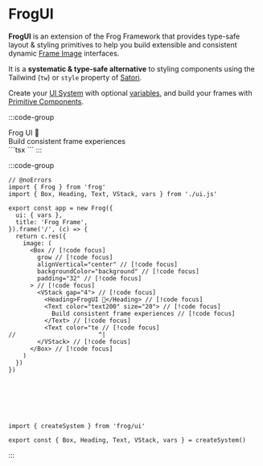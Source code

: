 # FrogUI

**FrogUI** is an extension of the Frog Framework that provides type-safe layout & styling primitives to help you build extensible and consistent dynamic [Frame Image](/concepts/images-intents#image) interfaces.

It is a **systematic & type-safe alternative** to styling components using the Tailwind (`tw`) or `style` property of [Satori](https://github.com/vercel/satori).

Create your [UI System](/ui/ui-system) with optional [variables](/ui/ui-system#ui-variables), and build your frames with [Primitive Components](/ui/primitive-components).

:::code-group
<div data-title="Preview">
  <div style={{ justifyContent: 'center', backgroundColor: 'var(--vocs-color_backgroundDark)', display: 'flex', flexDirection: 'column', gap: 8, padding: 32, width: 600, height: 310 }}>
    <div style={{ color: 'var(--vocs-color_heading)', fontSize: 32, fontWeight: '600', letterSpacing: '-0.25px' }}>Frog UI 🐸</div>
    <div style={{ color: 'var(--vocs-color_text3)', fontSize: 18 }}>Build consistent frame experiences</div>
  </div>
</div>
```tsx
```
:::

:::code-group

```tsx twoslash [index.ts]
// @noErrors
import { Frog } from 'frog'
import { Box, Heading, Text, VStack, vars } from './ui.js'

export const app = new Frog({
  ui: { vars },
  title: 'Frog Frame',
}).frame('/', (c) => {
  return c.res({
    image: (
      <Box // [!code focus]
        grow // [!code focus]
        alignVertical="center" // [!code focus]
        backgroundColor="background" // [!code focus]
        padding="32" // [!code focus]
      > // [!code focus]
        <VStack gap="4"> // [!code focus]
          <Heading>FrogUI 🐸</Heading> // [!code focus]
          <Text color="text200" size="20"> // [!code focus]
            Build consistent frame experiences // [!code focus]
          </Text> // [!code focus]
          <Text color="te // [!code focus]
//                       ^|
        </VStack> // [!code focus]
      </Box> // [!code focus]
    )
  })
})







```

```tsx twoslash [ui.ts] filename="./ui.js"
import { createSystem } from 'frog/ui'

export const { Box, Heading, Text, VStack, vars } = createSystem()
```
:::
